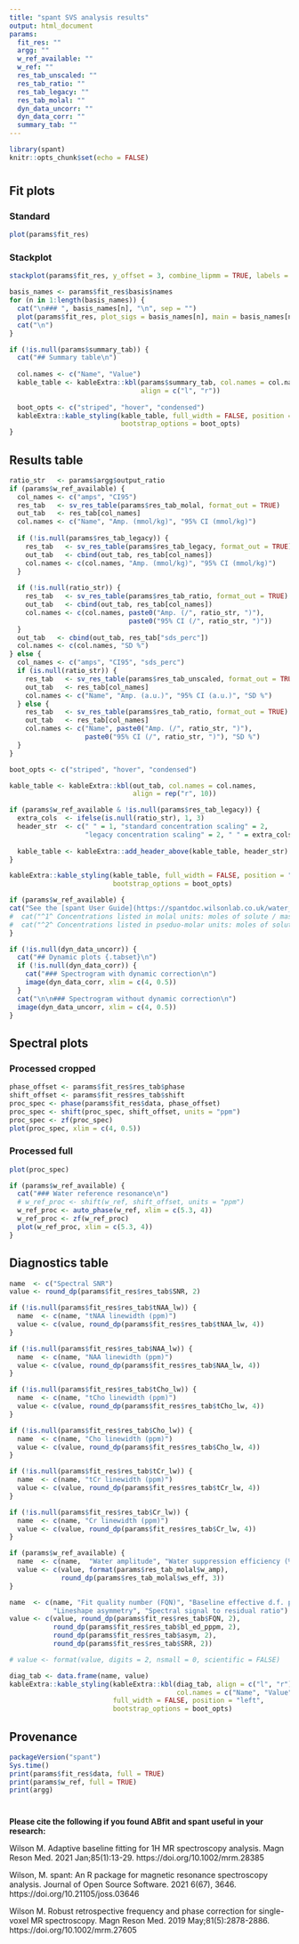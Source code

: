 ```yaml
---
title: "spant SVS analysis results"
output: html_document
params:
  fit_res: ""
  argg: ""
  w_ref_available: ""
  w_ref: ""
  res_tab_unscaled: ""
  res_tab_ratio: ""    
  res_tab_legacy: ""
  res_tab_molal: ""
  dyn_data_uncorr: ""
  dyn_data_corr: ""
  summary_tab: ""
---
```


```r
library(spant)
knitr::opts_chunk$set(echo = FALSE)
```

# {.tabset}

## Fit plots {.tabset}

### Standard
```r
plot(params$fit_res)
```

### Stackplot
```r
stackplot(params$fit_res, y_offset = 3, combine_lipmm = TRUE, labels = TRUE)
```

```r
basis_names <- params$fit_res$basis$names
for (n in 1:length(basis_names)) {
  cat("\n### ", basis_names[n], "\n", sep = "")
  plot(params$fit_res, plot_sigs = basis_names[n], main = basis_names[n])
  cat("\n")
}
```

```r
if (!is.null(params$summary_tab)) {
  cat("## Summary table\n")
  
  col.names <- c("Name", "Value")
  kable_table <- kableExtra::kbl(params$summary_tab, col.names = col.names,
                                 align = c("l", "r"))
  
  boot_opts <- c("striped", "hover", "condensed")
  kableExtra::kable_styling(kable_table, full_width = FALSE, position = "left",
                            bootstrap_options = boot_opts)
}
```

## Results table
```r
ratio_str   <- params$argg$output_ratio
if (params$w_ref_available) {
  col_names <- c("amps", "CI95")
  res_tab   <- sv_res_table(params$res_tab_molal, format_out = TRUE)
  out_tab   <- res_tab[col_names]
  col.names <- c("Name", "Amp. (mmol/kg)", "95% CI (mmol/kg)")
  
  if (!is.null(params$res_tab_legacy)) {
    res_tab   <- sv_res_table(params$res_tab_legacy, format_out = TRUE)
    out_tab   <- cbind(out_tab, res_tab[col_names])
    col.names <- c(col.names, "Amp. (mmol/kg)", "95% CI (mmol/kg)")
  }
  
  if (!is.null(ratio_str)) {
    res_tab   <- sv_res_table(params$res_tab_ratio, format_out = TRUE)
    out_tab   <- cbind(out_tab, res_tab[col_names])
    col.names <- c(col.names, paste0("Amp. (/", ratio_str, ")"),
                              paste0("95% CI (/", ratio_str, ")"))
  }
  out_tab   <- cbind(out_tab, res_tab["sds_perc"])
  col.names <- c(col.names, "SD %")
} else {
  col_names <- c("amps", "CI95", "sds_perc")
  if (is.null(ratio_str)) {
    res_tab   <- sv_res_table(params$res_tab_unscaled, format_out = TRUE)
    out_tab   <- res_tab[col_names]
    col.names <- c("Name", "Amp. (a.u.)", "95% CI (a.u.)", "SD %")
  } else {
    res_tab   <- sv_res_table(params$res_tab_ratio, format_out = TRUE)
    out_tab   <- res_tab[col_names]
    col.names <- c("Name", paste0("Amp. (/", ratio_str, ")"),
                   paste0("95% CI (/", ratio_str, ")"), "SD %")
  }
}

boot_opts <- c("striped", "hover", "condensed")

kable_table <- kableExtra::kbl(out_tab, col.names = col.names,
                               align = rep("r", 10))

if (params$w_ref_available & !is.null(params$res_tab_legacy)) {
  extra_cols  <- ifelse(is.null(ratio_str), 1, 3)
  header_str  <- c(" " = 1, "standard concentration scaling" = 2,
                   "legacy concentration scaling" = 2, " " = extra_cols)
  
  kable_table <- kableExtra::add_header_above(kable_table, header_str)
}

kableExtra::kable_styling(kable_table, full_width = FALSE, position = "left",
                          bootstrap_options = boot_opts)
```

```r
if (params$w_ref_available) {
cat("See the [spant User Guide](https://spantdoc.wilsonlab.co.uk/water_scaling) for details on water scaling.\n")
#  cat("^1^ Concentrations listed in molal units: moles of solute / mass of solvent. See the following papers for details :\n\nGasparovic C, Chen H, Mullins PG. Errors in 1H-MRS estimates of brain metabolite concentrations caused by failing to take into account tissue-specific signal relaxation. NMR Biomed. 2018 Jun;31(6):e3914. https://doi.org/10.1002/nbm.3914\n\nGasparovic C, Song T, Devier D, Bockholt HJ, Caprihan A, Mullins PG, Posse S, Jung RE, Morrison LA. Use of tissue water as a concentration reference for proton spectroscopic imaging. Magn Reson Med. 2006 Jun;55(6):1219-26. https://doi.org/10.1002/mrm.20901\n\n")  
#  cat("^2^ Concentrations listed in pseduo-molar units: moles of solute / (mass of solvent + mass of tissue). These values are included for legacy puposes, for example to directly compare results from the default scaling method used by LCModel and TARQUIN. See sections 1.3 and 10.2 of the [LCModel manual](http://s-provencher.com/pub/LCModel/manual/manual.pdf) for details.")
}
```

```r
if (!is.null(dyn_data_uncorr)) {
  cat("## Dynamic plots {.tabset}\n")
  if (!is.null(dyn_data_corr)) {
    cat("### Spectrogram with dynamic correction\n")
    image(dyn_data_corr, xlim = c(4, 0.5))
  }
  cat("\n\n### Spectrogram without dynamic correction\n")
  image(dyn_data_uncorr, xlim = c(4, 0.5))
}
```

## Spectral plots {.tabset}

### Processed cropped
```r
phase_offset <- params$fit_res$res_tab$phase
shift_offset <- params$fit_res$res_tab$shift
proc_spec <- phase(params$fit_res$data, phase_offset)
proc_spec <- shift(proc_spec, shift_offset, units = "ppm")
proc_spec <- zf(proc_spec)
plot(proc_spec, xlim = c(4, 0.5))
```

### Processed full
```r
plot(proc_spec)
```

```r
if (params$w_ref_available) {
  cat("### Water reference resonance\n")
  # w_ref_proc <- shift(w_ref, shift_offset, units = "ppm")
  w_ref_proc <- auto_phase(w_ref, xlim = c(5.3, 4))
  w_ref_proc <- zf(w_ref_proc)
  plot(w_ref_proc, xlim = c(5.3, 4))
}
```

## Diagnostics table
```r
name  <- c("Spectral SNR")
value <- round_dp(params$fit_res$res_tab$SNR, 2)

if (!is.null(params$fit_res$res_tab$tNAA_lw)) {
  name  <- c(name, "tNAA linewidth (ppm)")
  value <- c(value, round_dp(params$fit_res$res_tab$tNAA_lw, 4))
}

if (!is.null(params$fit_res$res_tab$NAA_lw)) {
  name  <- c(name, "NAA linewidth (ppm)")
  value <- c(value, round_dp(params$fit_res$res_tab$NAA_lw, 4))
}

if (!is.null(params$fit_res$res_tab$tCho_lw)) {
  name  <- c(name, "tCho linewidth (ppm)")
  value <- c(value, round_dp(params$fit_res$res_tab$tCho_lw, 4))
}

if (!is.null(params$fit_res$res_tab$Cho_lw)) {
  name  <- c(name, "Cho linewidth (ppm)")
  value <- c(value, round_dp(params$fit_res$res_tab$Cho_lw, 4))
}

if (!is.null(params$fit_res$res_tab$tCr_lw)) {
  name  <- c(name, "tCr linewidth (ppm)")
  value <- c(value, round_dp(params$fit_res$res_tab$tCr_lw, 4))
}

if (!is.null(params$fit_res$res_tab$Cr_lw)) {
  name  <- c(name, "Cr linewidth (ppm)")
  value <- c(value, round_dp(params$fit_res$res_tab$Cr_lw, 4))
}

if (params$w_ref_available) {
  name  <- c(name,  "Water amplitude", "Water suppression efficiency (%)")
  value <- c(value, format(params$res_tab_molal$w_amp),
             round_dp(params$res_tab_molal$ws_eff, 3))
}

name  <- c(name, "Fit quality number (FQN)", "Baseline effective d.f. per ppm",
           "Lineshape asymmetry", "Spectral signal to residual ratio")
value <- c(value, round_dp(params$fit_res$res_tab$FQN, 2),
           round_dp(params$fit_res$res_tab$bl_ed_pppm, 2),
           round_dp(params$fit_res$res_tab$asym, 2),
           round_dp(params$fit_res$res_tab$SRR, 2))

# value <- format(value, digits = 2, nsmall = 0, scientific = FALSE)

diag_tab <- data.frame(name, value)
kableExtra::kable_styling(kableExtra::kbl(diag_tab, align = c("l", "r"),
                                          col.names = c("Name", "Value")),
                          full_width = FALSE, position = "left",
                          bootstrap_options = boot_opts)
```

## Provenance
```r
packageVersion("spant")
Sys.time()
print(params$fit_res$data, full = TRUE)
print(params$w_ref, full = TRUE)
print(argg)
```

# {-}

**Please cite the following if you found ABfit and spant useful in your research:**

Wilson M. Adaptive baseline fitting for 1H MR spectroscopy analysis. Magn Reson 
Med. 2021 Jan;85(1):13-29. https://doi.org/10.1002/mrm.28385

Wilson, M. spant: An R package for magnetic resonance spectroscopy 
analysis. Journal of Open Source Software. 2021 6(67), 3646. 
https://doi.org/10.21105/joss.03646

Wilson M. Robust retrospective frequency and phase correction for single-voxel 
MR spectroscopy. Magn Reson Med. 2019 May;81(5):2878-2886. 
https://doi.org/10.1002/mrm.27605